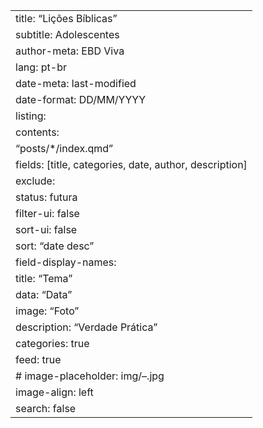 ---
title: "Lições Bíblicas"
subtitle: Adolescentes
author-meta: EBD Viva
lang: pt-br
date-meta: last-modified
date-format: DD/MM/YYYY
listing:
    contents: 
        "posts/*/index.qmd"
    fields: [title, categories, date, author, description]
    exclude:
        status: futura
    filter-ui: false
    sort-ui: false
    sort: "date desc"
    field-display-names:
        title: "Tema"
        data: "Data"
        image: "Foto"
        description: "Verdade Prática"
    categories: true
    feed: true
    # image-placeholder: img/--.jpg
    image-align: left
search: false
---